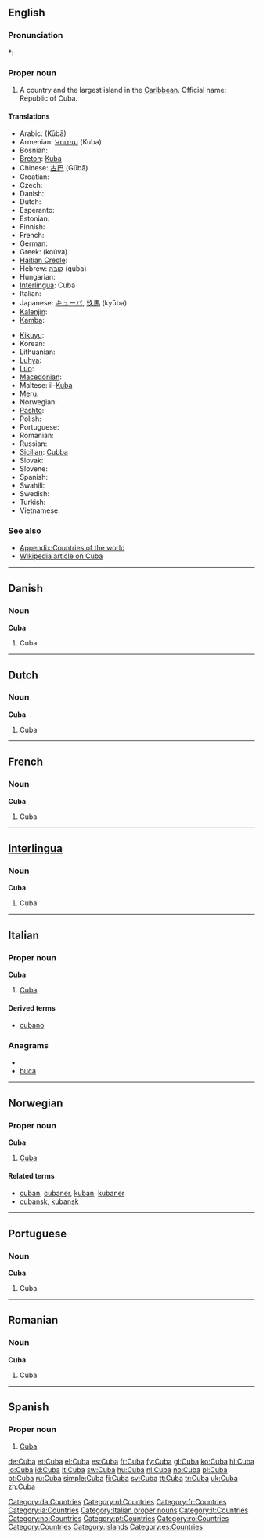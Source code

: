 {{sisterlinks|Category:Cuba |Cuba}}
{{also|cuba}}
==English==
{{wikipedia}}

===Pronunciation===
*: {{rhymes|uːbə}}

===Proper noun===
{{en-proper noun}}

# A country and the largest island in the [[Caribbean]]. Official name: Republic of Cuba.

====Translations====
{{trans-top|country and largest island in Caribbean}}
* Arabic: {{Arab|[[كوبا]]}} (Kūbā) {{f}}
* Armenian: [[Կուբա]] (Kuba)
* Bosnian: {{t-|bs|Kuba|f}}
* [[Breton]]: [[Kuba]]
* Chinese: [[古巴]] (Gǔbā)
* Croatian: {{t+|hr|Kuba|f}}
* Czech: {{t-|cs|Kuba|f}}
* Danish: {{t-|da|Cuba}}
* Dutch: {{t+|nl|Cuba}}
* Esperanto: {{t-|eo|Kubo|xs=Esperanto}}
* Estonian: {{t-|et|Kuuba}}
* Finnish: {{t+|fi|Kuuba}}
* French: {{t+|fr|Cuba}}
* German: {{t+|de|Kuba}}
* Greek: {{t+|el|Κούβα|f}} (koúva)
* [[Haitian Creole]]: {{tø|ht|Kiba}}
* Hebrew: [[קובה]] (quba)
* Hungarian: {{t+|hu|Kuba}}
* [[Interlingua]]: Cuba
* Italian: {{t+|it|Cuba}}
* Japanese: [[キューバ]], [[玖馬]] (kyūba)
* [[Kalenjin]]: {{tø|kln|Kiuba}}
* [[Kamba]]: {{tø|kam|Kiuba}}
{{trans-mid}}
* [[Kikuyu]]: {{tø|ki|Kiuba}}
* Korean: {{t+|ko|쿠바|sc=Hang}}
* Lithuanian: {{t+|lt|Kuba|xs=Lithuanian}}
* [[Luhya]]: {{tø|luy|Kiuba}}
* [[Luo]]: {{tø|luo|Kiuba}}
* [[Macedonian]]: {{t|mk|Куба|f|tr=Kùba}}
* Maltese: il-[[Kuba]]
* [[Meru]]: {{tø|mer|Kiuba}}
* Norwegian: {{t+|no|Cuba}}
* [[Pashto]]: {{t-|ps|كيوبا|f|tr=kyubā|sc=ps-Arab|xs=Pashto}}
* Polish: {{t+|pl|Kuba}}
* Portuguese: {{t+|pt|Cuba}}
* Romanian: {{t-|ro|Cuba|f}}
* Russian: {{t+|ru|Куба|f|tr=Kúba}}
* [[Sicilian]]: [[Cubba]] {{f}}
* Slovak: {{t-|sk|Kuba|f}}
* Slovene: {{t+|sl|Kuba}}
* Spanish: {{t+|es|Cuba}}
* Swahili: {{t+|sw|Kuba|xs=Swahili}}
* Swedish: {{t+|sv|Kuba}}
* Turkish: {{t+|tr|Küba}}
* Vietnamese: {{t-|vi|Cuba|xs=Vietnamese}}
{{trans-bottom}}

===See also===
* [[Appendix:Countries of the world]]
* [[w:Cuba|Wikipedia article on Cuba]]

----

==Danish==

===Noun===
'''Cuba'''

# Cuba

[[Category:da:Countries]]

----

==Dutch==

===Noun===
'''Cuba'''

# Cuba

[[Category:nl:Countries]]

----

==French==

===Noun===
'''Cuba'''

# Cuba

[[Category:fr:Countries]]

----

==[[Interlingua]]==

===Noun===
'''Cuba'''

# Cuba

[[Category:ia:Countries]]

----

==Italian==
{{wikipedia|lang=it}}

===Proper noun===
'''Cuba''' {{f}}

# [[#English|Cuba]]

====Derived terms====
* [[cubano]]

===Anagrams===
* {{alphagram|abcu}}
* [[buca#Italian|buca]]

[[Category:Italian proper nouns]]
[[Category:it:Countries]]

----

==Norwegian==

===Proper noun===
'''Cuba'''

# [[#English|Cuba]]

====Related terms====
* [[cuban]], [[cubaner]], [[kuban]], [[kubaner]]
* [[cubansk]], [[kubansk]]

[[Category:no:Countries]]

----

==Portuguese==

===Noun===
'''Cuba'''

# Cuba

[[Category:pt:Countries]]

----

==Romanian==

===Noun===
'''Cuba'''

# Cuba

[[Category:ro:Countries]]

----

==Spanish==
{{wikipedia|lang=es}}
===Proper noun===
{{es-proper noun|f}}

# [[#English|Cuba]]

[[Category:Countries]]
[[Category:Islands]]
[[Category:es:Countries]]

[[de:Cuba]]
[[et:Cuba]]
[[el:Cuba]]
[[es:Cuba]]
[[fr:Cuba]]
[[fy:Cuba]]
[[gl:Cuba]]
[[ko:Cuba]]
[[hi:Cuba]]
[[io:Cuba]]
[[id:Cuba]]
[[it:Cuba]]
[[sw:Cuba]]
[[hu:Cuba]]
[[nl:Cuba]]
[[no:Cuba]]
[[pl:Cuba]]
[[pt:Cuba]]
[[ru:Cuba]]
[[simple:Cuba]]
[[fi:Cuba]]
[[sv:Cuba]]
[[tt:Cuba]]
[[tr:Cuba]]
[[uk:Cuba]]
[[zh:Cuba]]
